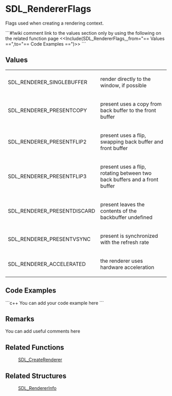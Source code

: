 <!-- pragma section-numbers off -->
<!-- pragma disable-camelcase -->

= SDL_RendererFlags =
Flags used when creating a rendering context.


```#!wiki comment
link to the values section only by using the following on the related function page
<<Include(SDL_RendererFlags,,,from="== Values ==",to="== Code Examples ==")>>
```

== Values ==
{|
|SDL_RENDERER_SINGLEBUFFER
|render directly to the window, if possible
|-
|SDL_RENDERER_PRESENTCOPY
|present uses a copy from back buffer to the front buffer
|-
|SDL_RENDERER_PRESENTFLIP2
|present uses a flip, swapping back buffer and front buffer
|-
|SDL_RENDERER_PRESENTFLIP3
|present uses a flip, rotating between two back buffers and a front buffer
|-
|SDL_RENDERER_PRESENTDISCARD
|present leaves the contents of the backbuffer undefined
|-
|SDL_RENDERER_PRESENTVSYNC
|present is synchronized with the refresh rate
|-
|SDL_RENDERER_ACCELERATED
|the renderer uses hardware acceleration
|}

== Code Examples ==
```c++
You can add your code example here
```

== Remarks ==
You can add useful comments here

== Related Functions ==
:[[SDL_CreateRenderer]]

== Related Structures ==
:[[SDL_RendererInfo]]
